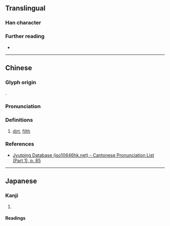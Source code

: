 {{character info}}
==Translingual==

===Han character===
{{Han char|rn=32|rad=土|as=04|sn=7|four=|canj=GOLL|ids=⿰土介}}

===Further reading===
* {{Han ref|kx=0224.230|dkj=04907|dj=0459.110|hdz=10423.110|uh=573F|ud=22335}}

----

==Chinese==
{{zh-forms}}

===Glyph origin===
{{Han etym}}
{{Han compound|土|介|c1=s|c2=p|ls=psc|t1=earth}}.

===Pronunciation===
{{zh-pron
|m=jiá
|c=git3
|mc=y
|oc=y
|cat=n
}}

===Definitions===
{{head|zh|Han character}}

# [[dirt]], [[filth]]

===References===
* [http://www.iso10646hk.net/jp/document/download.jsp Jyutping Database (iso10646hk.net) - Cantonese Pronunciation List (Part 1), p. 85]

----

==Japanese==

===Kanji===
{{ja-kanji|grade=|rs=土04}}

# {{rfdef|ja|sort=土04}}

====Readings====
{{ja-readings
|on=かつ, けち
|kun=あか-, ちり-
}}